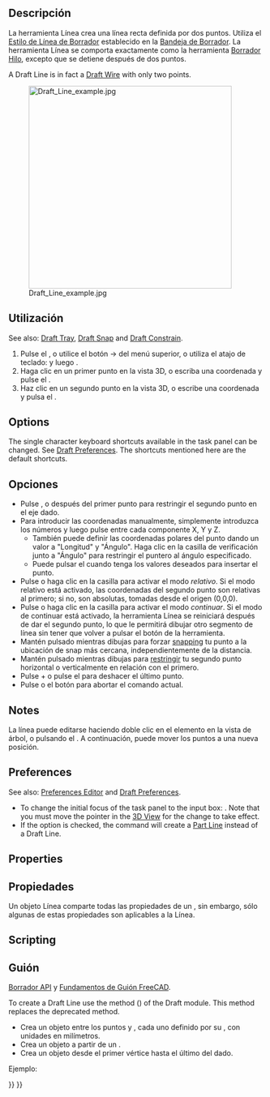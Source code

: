 <languages/>

<div class="mw-translate-fuzzy">
{{Docnav/es
|
|[[Draft_Wire/es|Hilo]]
|[[Draft_Workbench/es|Borrador]]
|IconL=
|IconR=Draft_Wire.svg
|IconC=Workbench_Draft.svg
}}
</div>

<div class="mw-translate-fuzzy">
{{GuiCommand/es
|Name=Draft Line
|Name/es=Borrador Linea
|MenuLocation=Borrador → Línea
|Workbenches=[[Draft_Workbench/es|Borrador]], [[Arch_Workbench/es|Arquitectura]]
|Shortcut={{KEY|L}} {{KEY|I}}
|Version=0.7
|SeeAlso=[[Draft_Wire/es|Borrador Hilo]], [[Draft_Point/es|Borrador Punto]]
}}
</div>

<span id="Description"></span>
==Descripción== 

<div class="mw-translate-fuzzy">
La herramienta Línea crea una línea recta definida por dos puntos. Utiliza el [[Draft_Linestyle/es|Estilo de Línea de Borrador]] establecido en la [[Draft_Tray/es|Bandeja de Borrador]]. La herramienta Línea se comporta exactamente como la herramienta [[Draft_Wire/es|Borrador Hilo]], excepto que se detiene después de dos puntos.
</div>

A Draft Line is in fact a [[Draft_Wire|Draft Wire]] with only two points.

[[Image:Draft_Line_example.jpg|400px]]
<div class="mw-translate-fuzzy">
{{Caption|Línea creada por dos puntos}}
</div>

<span id="Usage"></span>
==Utilización== 

See also: [[Draft_Tray|Draft Tray]], [[Draft_Snap|Draft Snap]] and [[Draft_Constrain|Draft Constrain]].

<div class="mw-translate-fuzzy">
# Pulse el {{Button|[[Image:Draft Line.svg|16px]] [[Draft Line/es|Línea de Borrador]]}}, o utilice el botón {{KEY|Borrador}} → {{KEY|[[Image:Draft Line.svg|16px]] [[Draft Line/es|Línea]]}} del menú superior, o utiliza el atajo de teclado: {{KEY|L}} y luego {{KEY|I}}.
# Haga clic en un primer punto en la vista 3D, o escriba una coordenada y pulse el {{Button|[[Image:Draft_AddPoint.svg|16px]] añadir punto}}.
# Haz clic en un segundo punto en la vista 3D, o escribe una coordenada y pulsa el {{Button|[[Image:Draft_AddPoint.svg|16px]] añadir punto}}.
</div>

==Options==

The single character keyboard shortcuts available in the task panel can be changed. See [[Draft_Preferences|Draft Preferences]]. The shortcuts mentioned here are the default shortcuts.

<div class="mw-translate-fuzzy">
==Opciones==
* Pulse {{KEY|X}}, {{KEY|Y}} o {{KEY|Z}} después del primer punto para restringir el segundo punto en el eje dado.
* Para introducir las coordenadas manualmente, simplemente introduzca los números y luego pulse {{KEY|Enter}} entre cada componente X, Y y Z.
** También puede definir las coordenadas polares del punto dando un valor a "Longitud" y "Ángulo". Haga clic en la casilla de verificación junto a "Ángulo" para restringir el puntero al ángulo especificado.
** Puede pulsar el {{Button|[[Image:Draft_AddPoint.svg|16px]] añadir un punto}} cuando tenga los valores deseados para insertar el punto.
* Pulse {{KEY|R}} o haga clic en la casilla para activar el modo ''relativo''. Si el modo relativo está activado, las coordenadas del segundo punto son relativas al primero; si no, son absolutas, tomadas desde el origen (0,0,0).
* Pulse {{KEY|T}} o haga clic en la casilla para activar el modo ''continuar''. Si el modo de continuar está activado, la herramienta Línea se reiniciará después de dar el segundo punto, lo que le permitirá dibujar otro segmento de línea sin tener que volver a pulsar el botón de la herramienta.
* Mantén pulsado {{KEY|Ctrl}} mientras dibujas para forzar [[Draft_Snap|snapping]] tu punto a la ubicación de snap más cercana, independientemente de la distancia.
* Mantén pulsado {{KEY|Shift}} mientras dibujas para [[Draft_Constrain/es|restringir]] tu segundo punto horizontal o verticalmente en relación con el primero.
* Pulse {{KEY|Ctrl}}+{{KEY|Z}} o pulse el {{Button|[[Image:Draft_UndoLine.svg|12px]] Deshacer}} para deshacer el último punto.
* Pulse {{KEY|Esc}} o el botón {{Button|Close}} para abortar el comando actual.
</div>

==Notes==

<div class="mw-translate-fuzzy">
La línea puede editarse haciendo doble clic en el elemento en la vista de árbol, o pulsando el {{Button|[[Image:Draft Edit.svg|16px]] [[Draft Edit/es|Borrador de edición]]}}. A continuación, puede mover los puntos a una nueva posición.
</div>

==Preferences==

See also: [[Preferences_Editor|Preferences Editor]] and [[Draft_Preferences|Draft Preferences]].

* To change the initial focus of the task panel to the {{MenuCommand|Length}} input box: {{MenuCommand|Edit → Preferences → Draft → General → Set focus on Length instead of X coordinate}}. Note that you must move the pointer in the [[3D_View|3D View]] for the change to take effect.
* If the {{MenuCommand|Edit → Preferences → Draft → General → Create Part primitives if possible}} option is checked, the command will create a [[Part_Line|Part Line]] instead of a Draft Line.

==Properties==

<div class="mw-translate-fuzzy">
==Propiedades==
Un objeto Línea comparte todas las propiedades de un {{Button|[[Image:Draft_Wire.svg|16px]] [[Draft Wire/es|Borrador Hilo]]}}, sin embargo, sólo algunas de estas propiedades son aplicables a la Línea.
</div>

==Scripting==

<div class="mw-translate-fuzzy">
==Guión==
{{Emphasis|Ver también:}} [[Draft API/es|Borrador API]] y [[FreeCAD Scripting Basics/es|Fundamentos de Guión FreeCAD]].
</div>

To create a Draft Line use the {{incode|make_line}} method ({{Version|0.19}}) of the Draft module. This method replaces the deprecated {{incode|makeLine}} method.

{{Code|code=
line = make_line(p1, p2)
line = make_line(LineSegment)
line = make_line(Shape)
}}

* Crea un objeto {{incode|Line}} entre los puntos {{incode|p1}} y {{incode|p2}}, cada uno definido por su {{incode|FreeCAD.Vector}}, con unidades en milímetros.
* Crea un objeto {{incode|Line}} a partir de un {{incode|Part.LineSegment}}.
* Crea un objeto {{incode|Line}} desde el primer vértice hasta el último del {{incode|Shape}} dado.

Ejemplo:

{{Code|code=
import FreeCAD as App
import Draft

doc = App.newDocument()

p1 = App.Vector(0, 0, 0)
p2 = App.Vector(1000, 500, 0)
p3 = App.Vector(-250, -500, 0)
p4 = App.Vector(500, 1000, 0)

line1 = Draft.make_line(p1, p2)
line2 = Draft.make_line(p3, p4)

doc.recompute()
}}


<div class="mw-translate-fuzzy">
{{Docnav/es
|
|[[Draft_Wire/es|Hilo]]
|[[Draft_Workbench/es|Borrador]]
|IconL=
|IconR=Draft_Wire.svg
|IconC=Workbench_Draft.svg
}}
</div>

{{Draft Tools navi{{#translation:}}}}
{{Userdocnavi{{#translation:}}}}